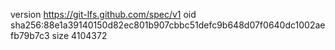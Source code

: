 version https://git-lfs.github.com/spec/v1
oid sha256:88e1a39140150d82ec801b907cbbc51defc9b648d07f0640dc1002aefb79b7c3
size 4104372
